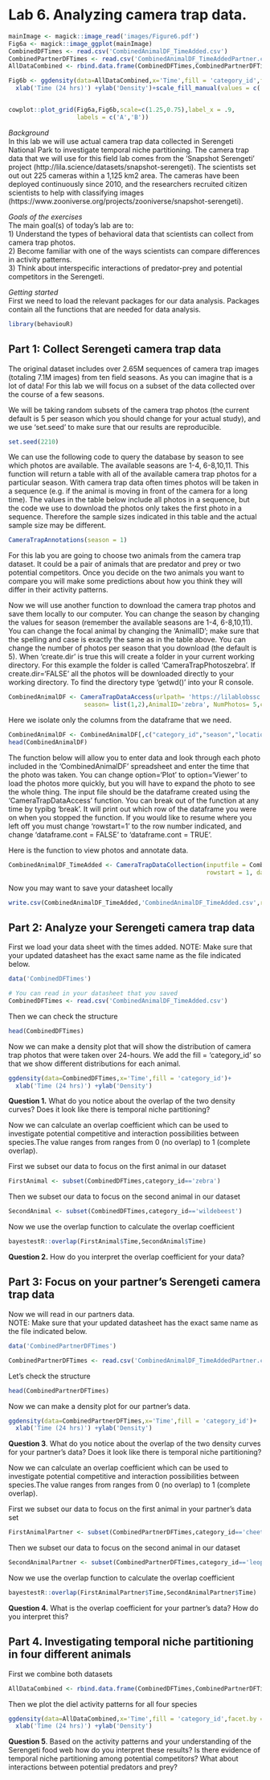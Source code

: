 # Lab 6. Analyzing camera trap data.

```r

mainImage <- magick::image_read('images/Figure6.pdf')
Fig6a <- magick::image_ggplot(mainImage)
CombinedDFTimes <- read.csv('CombinedAnimalDF_TimeAdded.csv')
CombinedPartnerDFTimes <- read.csv('CombinedAnimalDF_TimeAddedPartner.csv')
AllDataCombined <- rbind.data.frame(CombinedDFTimes,CombinedPartnerDFTimes)

Fig6b <- ggdensity(data=AllDataCombined,x='Time',fill = 'category_id',facet.by = 'category_id')+
  xlab('Time (24 hrs)') +ylab('Density')+scale_fill_manual(values = c('red','gray','black','blue'))+ theme(legend.title = element_blank())


cowplot::plot_grid(Fig6a,Fig6b,scale=c(1.25,0.75),label_x = .9,
                   labels = c('A','B'))

```

*Background*   
In this lab we will use actual camera trap data collected in Serengeti National Park to investigate temporal niche partitioning. The camera trap data that we will use for this field lab comes from the 'Snapshot Serengeti' project (http://lila.science/datasets/snapshot-serengeti). The scientists set out out 225 cameras within a 1,125 km2 area. The cameras have been deployed continuously since 2010, and the researchers recruited citizen scientists to help with classifying images (https://www.zooniverse.org/projects/zooniverse/snapshot-serengeti). 


*Goals of the exercises*    
The main goal(s) of today's lab are to:  
1) Understand the types of behavioral data that scientists can collect from camera trap photos.   
2) Become familiar with one of the ways scientists can compare differences in activity patterns.   
3) Think about interspecific interactions of predator-prey and potential competitors in the Serengeti.


*Getting started*    
First we need to load the relevant packages for our data analysis. Packages contain all the functions that are needed for data analysis. 

```r
library(behaviouR)
```

## Part 1: Collect Serengeti camera trap data
The original dataset includes over 2.65M sequences of camera trap images (totaling 7.1M images) from ten field seasons. As you can imagine that is a lot of data! For this lab we will focus on a subset of the data collected over the course of a few seasons.  


We will be taking random subsets of the camera trap photos (the current default is 5 per season which you should change for your actual study), and we use 'set.seed' to make sure that our results are reproducible.
```r
set.seed(2210)
```

We can use the following code to query the database by season to see which photos are available. The available seasons are 1-4, 6-8,10,11. This function will return a table with all of the available camera trap photos for a particular season. With camera trap data often times photos will be taken in a sequence (e.g. if the animal is moving in front of the camera for a long time). The values in the table below include all photos in a sequence, but the code we use to download the photos only takes the first photo in a sequence. Therefore the sample sizes indicated in this table and the actual sample size may be different.
```r

CameraTrapAnnotations(season = 1)
```

For this lab you are going to choose two animals from the camera trap dataset. It could be a pair of animals that are predator and prey or two potential competitors. Once you decide on the two animals you want to compare you will make some predictions about how you think they will differ in their activity patterns. 

Now we will use another function to download the camera trap photos and save them locally to our computer. You can change the season by changing the values for season (remember the available seasons are 1-4, 6-8,10,11). You can change the focal animal by changing the 'AnimalID'; make sure that the spelling and case is exactly the same as in the table above. You can change the number of photos per season that you download (the default is 5). When 'create.dir' is true this will create a folder in your current working directory. For this example the folder is called 'CameraTrapPhotoszebra'. If create.dir='FALSE' all the photos will be downloaded directly to your working directory. To find the directory type 'getwd()' into your R console.

```r

CombinedAnimalDF <- CameraTrapDataAccess(urlpath= 'https://lilablobssc.blob.core.windows.net/snapshotserengeti-unzipped/',
                     season= list(1,2),AnimalID='zebra', NumPhotos= 5,create.dir=TRUE)
```

Here we isolate only the columns from the dataframe that we need.
```r
CombinedAnimalDF <- CombinedAnimalDF[,c("category_id","season","location","filename")]
head(CombinedAnimalDF)
```

The function below will allow you to enter data and look through each photo included in the 'CombinedAnimalDF' spreadsheet and enter the time that the photo was taken. You can change option='Plot' to option='Viewer' to load the photos more quickly, but you will have to expand the photo to see the whole thing. The input file should be the dataframe created using the 'CameraTrapDataAccess' function. You can break out of the function at any time by typibg 'break'. It will print out which row of the dataframe you were on when you stopped the function. If you would like to resume where you left off you must change 'rowstart=1' to the row number indicated, and change 'dataframe.cont = FALSE' to 'dataframe.cont = TRUE'.

Here is the function to view photos and annotate data.
```r

CombinedAnimalDF_TimeAdded <- CameraTrapDataCollection(inputfile = CombinedAnimalDF, 
                                                       rowstart = 1, dataframe.cont = FALSE, option = "Viewer")
```

Now you may want to save your datasheet locally
```r
write.csv(CombinedAnimalDF_TimeAdded,'CombinedAnimalDF_TimeAdded.csv',row.names = F)
```

## Part 2: Analyze your Serengeti camera trap data
First we load your data sheet with the times added.
NOTE: Make sure that your updated datasheet has the exact same name as the file indicated below.
```r
data('CombinedDFTimes')
```


```r
# You can read in your datasheet that you saved
CombinedDFTimes <- read.csv('CombinedAnimalDF_TimeAdded.csv')
```

Then we can check the structure
```r

head(CombinedDFTimes)
```

Now we can make a density plot that will show the distribution of camera trap photos that were taken over 24-hours. We add the fill = 'category_id' so that we show different distributions for each animal.

```r

ggdensity(data=CombinedDFTimes,x='Time',fill = 'category_id')+
  xlab('Time (24 hrs)') +ylab('Density')
```

**Question 1.** What do you notice about the overlap of the two density curves? Does it look like there is temporal niche partitioning?

Now we can calculate an overlap coefficient which can be used to investigate potential competitive and interaction possibilities between species.The value ranges from ranges from 0 (no overlap) to 1 (complete overlap).  

First we subset our data to focus on the first animal in our dataset
```r

FirstAnimal <- subset(CombinedDFTimes,category_id=='zebra')
```

Then we subset our data to focus on the second animal in our dataset
```r

SecondAnimal <- subset(CombinedDFTimes,category_id=='wildebeest')
```

Now we use the overlap function to calculate the overlap coefficient
```r

bayestestR::overlap(FirstAnimal$Time,SecondAnimal$Time)
```

**Question 2.** How do you interpret the overlap coefficient for your data? 

## Part 3: Focus on your partner's Serengeti camera trap data

Now we will read in our partners data.   
NOTE: Make sure that your updated datasheet has the exact same name as the file indicated below.

```r
data('CombinedPartnerDFTimes')
```


```r

CombinedPartnerDFTimes <- read.csv('CombinedAnimalDF_TimeAddedPartner.csv')
```

Let's check the structure
```r

head(CombinedPartnerDFTimes)
```

Now we can make a density plot for our partner's data.
```r

ggdensity(data=CombinedPartnerDFTimes,x='Time',fill = 'category_id')+
  xlab('Time (24 hrs)') +ylab('Density')
```

**Question 3**. What do you notice about the overlap of the two density curves for your partner's data? Does it look like there is temporal niche partitioning?

Now we can calculate an overlap coefficient which can be used to investigate potential competitive and interaction possibilities between species.The value ranges from ranges from 0 (no overlap) to 1 (complete overlap).  

First we subset our data to focus on the first animal in your partner's data set
```r

FirstAnimalPartner <- subset(CombinedPartnerDFTimes,category_id=='cheetah')
```

Then we subset our data to focus on the second animal in our dataset
```r

SecondAnimalPartner <- subset(CombinedPartnerDFTimes,category_id=='leopard')
```

Now we use the overlap function to calculate the overlap coefficient
```r

bayestestR::overlap(FirstAnimalPartner$Time,SecondAnimalPartner$Time)
```

**Question 4.** What is the overlap coefficient for your partner's data? How do you interpret this?

## Part 4. Investigating temporal niche partitioning in four different animals

First we combine both datasets
```r

AllDataCombined <- rbind.data.frame(CombinedDFTimes,CombinedPartnerDFTimes)
```

Then we plot the diel activity patterns for all four species
```r

ggdensity(data=AllDataCombined,x='Time',fill = 'category_id',facet.by = 'category_id')+
  xlab('Time (24 hrs)') +ylab('Density')
```

**Question 5**. Based on the activity patterns and your understanding of the Serengeti food web how do you interpret these results? Is there evidence of temporal niche partitioning among potential competitors? What about interactions between potential predators and prey?


